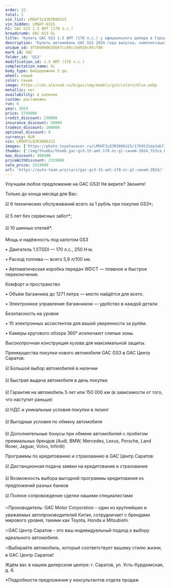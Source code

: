 ```yaml
---
order: 22
total: 1
vin_list: LMGHT1L83R3086315
vin_hidden: LMGHT-6315
h1: GAC GS3 1.5 AMT (170 л.с.)
breadcrumb: GAC GS3 GL
title: 'Купить GAC GS3 1.5 AMT (170 л.с.) у официального дилера в Городе'
description: 'Купить автомобиль GAC GS3 2024 года выпуска, комплектация GL, цвет - Синий, двигатель - 1.5 AMT (170 л.с.) у официального дилера в г. Город. Стоимость данного автомобиля GAC GS3 – 2319000'
unique_id: df58e06062bb67cc88cc6d920c05cf80
mark_id: GAC
folder_id: 'GS3'
modification_id: 1.5 AMT (170 л.с.)
complectation_name: GL
body_type: Внедорожник 5 дв.
wheel: левый
color: Синий
image: https://cdn.alexsab.ru/b/gac/img/models/gs3/colors/blue.webp
metallic: нет
availability: в наличии
custom: растаможен
run: 6
year: 2024
price: 2799000
credit_discount: 230000
insurance_discount: 50000
tradein_discount: 200000
optional_discount: 0
currency: RUR
vin: LMGHT1L83R3086315
images: ['https://photo.toyotasever.ru/LMGHT1L83R3086315/17b9531da3ab71040c818b3f7def53ca.jpg', 'https://photo.toyotasever.ru/LMGHT1L83R3086315/579e8d722dfa6a1fc7f436ba92837ed0.jpeg', 'https://photo.toyotasever.ru/LMGHT1L83R3086315/1cf57587886d5c9bbdb21cee8340a47f.jpeg', 'https://photo.toyotasever.ru/LMGHT1L83R3086315/2d444ef45e80791a6df453409f54a862.jpeg', 'https://photo.toyotasever.ru/LMGHT1L83R3086315/b8ac728c4a712b2d37241de72cff3349.jpeg', 'https://photo.toyotasever.ru/LMGHT1L83R3086315/88fc523b77351c98a58df12a86dde43a.jpeg', 'https://photo.toyotasever.ru/LMGHT1L83R3086315/b4c0c7870cc274a98b4c0c6d50c5050d.jpeg', 'https://photo.toyotasever.ru/LMGHT1L83R3086315/f48bf9482e895d9af52ea509ba83a713.jpeg', 'https://photo.toyotasever.ru/LMGHT1L83R3086315/0441fa733e3d4eedd575a6bf1021108e.jpeg', 'https://photo.toyotasever.ru/LMGHT1L83R3086315/8cbc8cb2a926403ed5dcb9762c9a1c8c.jpeg', 'https://photo.toyotasever.ru/LMGHT1L83R3086315/0baff5042776259c06bab98d8ee4a570.jpeg', 'https://photo.toyotasever.ru/LMGHT1L83R3086315/1f3e6c5fd235c1c7010424e12cc98a45.jpeg', 'https://photo.toyotasever.ru/LMGHT1L83R3086315/f340af64325c8fd71ff538bcd736c980.jpeg', 'https://photo.toyotasever.ru/LMGHT1L83R3086315/6987406f5bc96117b85eaca2e78413cb.jpeg', 'https://photo.toyotasever.ru/LMGHT1L83R3086315/ef46b706e7310d2e7c9d05dbbbb43db1.jpeg', 'https://photo.toyotasever.ru/LMGHT1L83R3086315/a7e6ae1fafbeac476722af9b6e309fef.jpeg', 'https://photo.toyotasever.ru/LMGHT1L83R3086315/fd3a930683f163d6f457ca3b390d5e8a.jpeg', 'https://photo.toyotasever.ru/LMGHT1L83R3086315/8422adc0fbbd0109294b22aad5fb0c89.jpeg']
thumbs: ['/img/thumbs/thumb_gac-gs3-15-amt-170-лс-gl-синий-2024_f53ca_0.webp', '/img/thumbs/thumb_gac-gs3-15-amt-170-лс-gl-синий-2024_37ed0_1.webp', '/img/thumbs/thumb_gac-gs3-15-amt-170-лс-gl-синий-2024_0a47f_2.webp', '/img/thumbs/thumb_gac-gs3-15-amt-170-лс-gl-синий-2024_4a862_3.webp', '/img/thumbs/thumb_gac-gs3-15-amt-170-лс-gl-синий-2024_f3349_4.webp']
max_discount: 480000
priceWithDiscount: 2319000
sale_price: 2319000
url: 'https://auto-team.pro/cars/gac-gs3-15-amt-170-лс-gl-синий-2024/'
---
```

<p>
 Улучшим любое предложение на GAC GS3! Не верите? Звоните!
</p>
<p>
</p>
<p>
 Только до конца месяца для Вас:
</p>
<p>
</p>
<p>
 ☑️ 6 технических обслуживаний всего за 1 рубль при покупке GS3*;
</p>
<p>
 ☑️ 5 лет без сервисных забот*;
</p>
<p>
 ☑️ 10 шинных отелей*.
</p>
<p>
</p>
<p>
 Мощь и надёжность под капотом GS3
</p>
<p>
</p>
<p>
 • Двигатель 1.5TGDI — 170 л.с., 250 Н·м.
</p>
<p>
 • Расход топлива — всего 5,9 л/100 км.
</p>
<p>
 • Автоматическая коробка передач WDCT — плавное и быстрое переключение.
</p>
<p>
</p>
<p>
 Комфорт и пространство
</p>
<p>
</p>
<p>
 • Объём багажника до 1271 литра — место найдётся для всего.
</p>
<p>
 • Электронное управление багажником — удобство в каждой детали.
</p>
<p>
</p>
<p>
 Безопасность на уровне
</p>
<p>
</p>
<p>
 • 10 электронных ассистентов для вашей уверенности за рулём.
</p>
<p>
 • Камеры кругового обзора 360° исключают слепые зоны.
</p>
<p>
 Высокопрочная конструкция кузова для максимальной защиты.
</p>
<p>
</p>
<p>
 Преимущества покупки нового автомобиля GAC GS3 в GАС Центр Саратов:
</p>
<p>
 ☑️ Большой выбор автомобилей в наличии
</p>
<p>
 ☑️ Быстрая выдача автомобиля в день покупки
</p>
<p>
 ☑️ Гарантия на автомобиль 5 лет или 150 000 км (в зависимости от того, что наступит раньше)
</p>
<p>
 ☑️ НДС и уникальные условия покупки в лизинг
</p>
<p>
 ☑️ Выгодные условия по обмену автомобиля
</p>
<p>
 ☑️ Дополнительные бонусы при обмене автомобилей с пробегом премиальных брендов (Audi, BMW, Mercedes, Lexus, Porsche, Land Rover, Jaguar, Volvo, Infiniti)
</p>
<p>
</p>
<p>
 Программы по кредитованию и страхованию в GАС Центр Саратов:
</p>
<p>
 ☑️ Дистанционная подача заявки на кредитование и страхование
</p>
<p>
 ☑️ Возможность выбора выгодной программы кредитования из предложений разных банков
</p>
<p>
 ☑️ Полное сопровождение сделки нашими специалистами
</p>
<p>
</p>
<p>
 ⭐️Производитель: GAC Motor Corporation – один из крупнейших и уважаемых автопроизводителей Китая, сотрудничает с брендами мирового уровня, такими как Toyota, Honda и Mitsubishi.
</p>
<p>
 ⭐️GАС Центр Саратов – это ваш индивидуальный подход к выбору идеального автомобиля.
</p>
<p>
 ⭐️Выбирайте автомобиль, который соответствует вашему стилю жизни, в GАС Центр Саратов!
</p>
<p>
</p>
<p>
 Ждём вас в нашем дилерском центре: г. Саратов, ул. Усть-Курдюмская, д. 6.
</p>
<p>
</p>
<p>
 *Подробности предложения у консультантов отдела продаж
</p>
